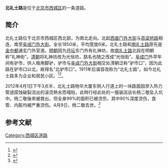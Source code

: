 {{coord|39.92948|116.34734|display=title}}
{{Infobox China Road
|路牌类型 = Beijing
|道路方向 = NS
|中文道路名称 = 北礼士路
|道路名称拼音 = BEILISHI LU
|图片 =
|图片说明 = 
|道路属性 = 
|道路总长度 = 
|车速限制 = 
|行车线数量 = 
|所在地区 = [[北京市|北京市]][[西城区|西城区]]
|起点 = [[西直门外大街|西直门外大街]]
|终点 = [[阜成门外大街|阜成门外大街]]
|路段主要建筑 = [[新华书店总店|新华书店总店]]<br>地铁大厦（[[北京市地铁运营有限公司|北京市地铁运营有限公司]]）<br>
}}
'''北礼士路'''是位于[[北京市|北京市]][[西城区|西城区]]的一条道路。

==简介==
北礼士路位于北京市西城区西北部，为南北走向。北起[[西直门外大街|西直门外大街]]与[[高梁桥路|高梁桥路]]相连，南至[[阜成门外大街|阜成门外大街]]。全长1850米，平均宽度6米。北礼士路和[[南礼士路|南礼士路]]原先是[[金中都|金中都]]通玄门外官道。[[明朝|明朝]]因为[[月坛|月坛]]东门外有礼神坊，故[[南礼士路|南礼士路]]北段在明朝称“礼神街”。[[清朝|清朝]]将礼神坊改为光恒坊，路名也随之改成“光恒街”。[[阜成门|阜成门]]外早年间有驴市，供人租用脚驴，驴市与[[阜成门外大街|阜成门外大街]]相交处清朝泛称“驴市口”，因为此路在驴市口以北，故得名“北驴市口”。1911年后谐音改称为“北礼士路”。如今北礼士路多为企业和居民小区。<ref>{{Cite web |url = http://www.bjdclib.com/subdb/laneculture/lane/200907/t20090702_3570.html |title = 北礼士路 |author =  |date = 2009-07-02 |publisher = 东华流韵 |language =  |accessdate =  |quote =  |archive-date = 2017-02-02 |archive-url = https://web.archive.org/web/20170202002251/http://www.bjdclib.com/subdb/laneculture/lane/200907/t20090702_3570.html |dead-url = no }}</ref><ref>{{Cite web|url =http://www.bj.xinhuanet.com/bjpd_sdwm/2004-07/12/content_2479433.htm|title =从驴市路到礼士路|author =|date =2004-07-02|publisher =新华网|language =|accessdate =|quote =|deadurl =yes|archiveurl =https://web.archive.org/web/20170202001904/http://www.bj.xinhuanet.com/bjpd_sdwm/2004-07/12/content_2479433.htm|archivedate =2017-02-02}}</ref>。

2012年4月1日下午3点半，北礼士路物华大厦东侧人行道上的一块路面因滲入热力管道腐蚀破裂流出的滚烫熱水而塌陷，此時行经此处的一服装店店长杨二敬坠入坑中。杨二敬後來被救出，但全身99%的面积已被烫伤，其中90%深度烫伤，食管、内脏均被严重烫伤。4月9日，杨二敬去世。<ref>{{cite news |title=“热水坑夺命”刑拘3责任人 |url=http://epaper.bjnews.com.cn/html/2012-04/13/content_330945.htm?div=0}}</ref>
==参考文献==
{{reflist}}

[[Category:西城区道路|Category:西城区道路]]